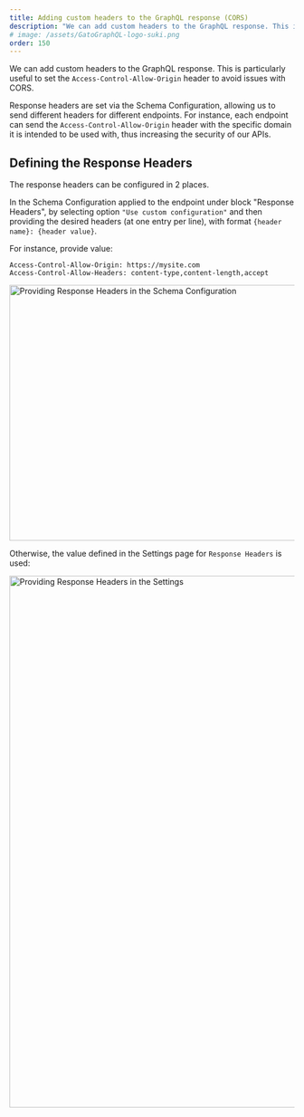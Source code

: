 ```yaml
---
title: Adding custom headers to the GraphQL response (CORS)
description: "We can add custom headers to the GraphQL response. This is particularly useful to set the 'Access-Control-Allow-Origin' header to avoid issues with CORS."
# image: /assets/GatoGraphQL-logo-suki.png
order: 150
---
```


We can add custom headers to the GraphQL response. This is particularly useful to set the `Access-Control-Allow-Origin` header to avoid issues with CORS.

Response headers are set via the Schema Configuration, allowing us to send different headers for different endpoints. For instance, each endpoint can send the `Access-Control-Allow-Origin` header with the specific domain it is intended to be used with, thus increasing the security of our APIs.

## Defining the Response Headers

The response headers can be configured in 2 places.

In the Schema Configuration applied to the endpoint under block "Response Headers", by selecting option `"Use custom configuration"` and then providing the desired headers (at one entry per line), with format `{header name}: {header value}`.

For instance, provide value:

```apacheconf
Access-Control-Allow-Origin: https://mysite.com
Access-Control-Allow-Headers: content-type,content-length,accept
```

<Image
  src="/assets/guides/upstream/schema-configuration-response-headers.png"
  width="610"
  height="452"
  alt="Providing Response Headers in the Schema Configuration"
  caption="Providing Response Headers in the Schema Configuration"
/>

Otherwise, the value defined in the Settings page for `Response Headers` is used:

<Image
  src="/assets/guides/upstream/settings-response-headers.png"
  width="1024"
  height="940"
  alt="Providing Response Headers in the Settings"
  caption="Providing Response Headers in the Settings"
/>
